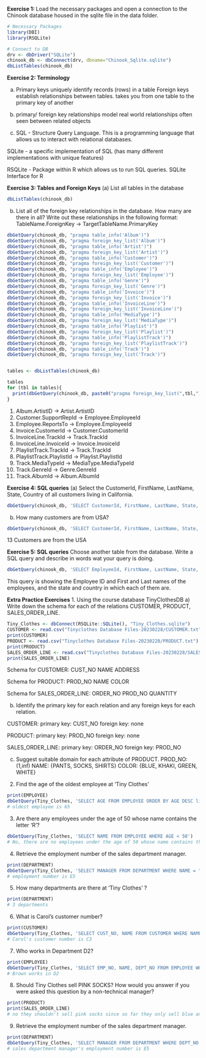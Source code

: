 **Exercise 1: **
Load the necessary packages and open a connection to the Chinook database housed in the sqlite file in the data folder.
```r
# Necessary Packages
library(DBI)
library(RSQLite)

# Connect to DB
drv <- dbDriver("SQLite")
chinook_db <- dbConnect(drv, dbname="Chinook_Sqlite.sqlite")
dbListTables(chinook_db)
```
**Exercise 2: Terminology**

a) 
Primary keys uniquely identify records (rows) in a table
Foreign keys establish relationships between tables. takes you from one table to the primary key of another

b)
primary/ foreign key relationships model real world relationships often seen between related objects

c)
SQL - Structure Query Language. This is a programming language that allows us to interact with relational databases.

SQLite - a specific implementation of SQL  (has many different implementations with unique features)

RSQLite - Package within R which allows us to run SQL queries. SQLite Interface for R

**Exercise 3: Tables and Foreign Keys**
(a) List all tables in the database
```r
dbListTables(chinook_db)
```
b) List all of the foreign key relationships in the database. How many are there in all?
Write out these relationships in the following format:
TableName.ForeignKey -> TargetTableName.PrimaryKey
```r
dbGetQuery(chinook_db, "pragma table_info('Album')")
dbGetQuery(chinook_db, "pragma foreign_key_list('Album')")
dbGetQuery(chinook_db, "pragma table_info('Artist')")
dbGetQuery(chinook_db, "pragma foreign_key_list('Artist')")
dbGetQuery(chinook_db, "pragma table_info('Customer')")
dbGetQuery(chinook_db, "pragma foreign_key_list('Customer')")
dbGetQuery(chinook_db, "pragma table_info('Employee')")
dbGetQuery(chinook_db, "pragma foreign_key_list('Employee')")
dbGetQuery(chinook_db, "pragma table_info('Genre')")
dbGetQuery(chinook_db, "pragma foreign_key_list('Genre')")
dbGetQuery(chinook_db, "pragma table_info('Invoice')")
dbGetQuery(chinook_db, "pragma foreign_key_list('Invoice')")
dbGetQuery(chinook_db, "pragma table_info('InvoiceLine')")
dbGetQuery(chinook_db, "pragma foreign_key_list('InvoiceLine')")
dbGetQuery(chinook_db, "pragma table_info('MediaType')")
dbGetQuery(chinook_db, "pragma foreign_key_list('MediaType')")
dbGetQuery(chinook_db, "pragma table_info('Playlist')")
dbGetQuery(chinook_db, "pragma foreign_key_list('Playlist')")
dbGetQuery(chinook_db, "pragma table_info('PlaylistTrack')")
dbGetQuery(chinook_db, "pragma foreign_key_list('PlaylistTrack')")
dbGetQuery(chinook_db, "pragma table_info('Track')")
dbGetQuery(chinook_db, "pragma foreign_key_list('Track')")
```
```r

```

```r
tables <- dbListTables(chinook_db)

tables
for (tbl in tables){
  print(dbGetQuery(chinook_db, paste0("pragma foreign_key_list(",tbl,")")))
}

```
1. Album.ArtistID -> Artist.ArtistID
2. Customer.SupportRepId -> Employee.EmployeeId
3. Employee.ReportsTo -> Employee.EmployeeId
4. Invoice.CustomerId -> Customer.CustomerId
5. InvoiceLine.TrackId -> Track.TrackId
6. InvoiceLine.InvoiceId -> Invoice.InvoiceId
7. PlaylistTrack.TrackId -> Track.TrackId
8. PlaylistTrack.PlaylistId -> Playlist.PlaylistId
9. Track.MediaTypeId -> MediaType.MediaTypeId
10. Track.GenreId -> Genre.GenreId
11. Track.AlbumId -> Album.AlbumId

**Exercise 4: SQL queries**
(a) Select the CustomerId, FirstName, LastName, State, Country of all customers living in California.
```r
dbGetQuery(chinook_db, 'SELECT CustomerId, FirstName, LastName, State, Country FROM Customer WHERE State = "CA"')
```
b) How many customers are from USA?
```r
dbGetQuery(chinook_db, 'SELECT CustomerId, FirstName, LastName, State, Country FROM Customer WHERE Country = "USA"')
```
13 Customers are from the USA

**Exercise 5: SQL queries**
Choose another table from the database. Write a SQL query and describe in words wat your
query is doing.
```r
dbGetQuery(chinook_db, 'SELECT EmployeeId, FirstName, LastName, State, Country FROM Employee')
```
This query is showing the Employee ID and First and Last names of the employees, and the state and country in which each of them are.

**Extra Practice Exercises**
1. Using the course database TinyClothesDB
a) Write down the schema for each of the relations CUSTOMER, PRODUCT, SALES_ORDER_LINE.
```r
Tiny_Clothes <- dbConnect(RSQLite::SQLite(), "Tiny_Clothes.sqlite")
CUSTOMER <- read.csv("Tinyclothes Database Files-20230228/CUSTOMER.txt")
print(CUSTOMER)
PRODUCT <- read.csv("Tinyclothes Database Files-20230228/PRODUCT.txt")
print(PRODUCT)
SALES_ORDER_LINE <- read.csv("Tinyclothes Database Files-20230228/SALES_ORDER_LINE.txt")
print(SALES_ORDER_LINE)
```
Schema for CUSTOMER:
CUST_NO
NAME
ADDRESS

Schema for PRODUCT:
PROD_NO
NAME
COLOR

Schema for SALES_ORDER_LINE:
ORDER_NO
PROD_NO
QUANTITY

b) Identify the primary key for each relation and any foreign keys for each relation.

CUSTOMER:
primary key: CUST_NO
foreign key: none

PRODUCT:
primary key: PROD_NO
foreign key: none

SALES_ORDER_LINE:
primary key: ORDER_NO
foreign key: PROD_NO

c) Suggest suitable domain for each attribute of PRODUCT.
PROD_NO: (1,inf)
NAME: {PANTS, SOCKS, SHIRTS}
COLOR: {BLUE, KHAKI, GREEN, WHITE}

2. Find the age of the oldest employee at ‘Tiny Clothes’
```r
print(EMPLOYEE)
dbGetQuery(Tiny_Clothes, 'SELECT AGE FROM EMPLOYEE ORDER BY AGE DESC limit 1')
# oldest employee is 65
```
3. Are there any employees under the age of 50 whose name contains the letter ‘R’?
```r
dbGetQuery(Tiny_Clothes, 'SELECT NAME FROM EMPLOYEE WHERE AGE < 50')
# No, there are no employees under the age of 50 whose name contains the letter ‘R
```
4. Retrieve the employment number of the sales department manager.
```r
print(DEPARTMENT)
dbGetQuery(Tiny_Clothes, 'SELECT MANAGER FROM DEPARTMENT WHERE NAME = "Sales"')
# employment number is E5
```
5. How many departments are there at ‘Tiny Clothes’ ?
```r
print(DEPARTMENT)
# 3 departments
```
6. What is Carol’s customer number?
```r
print(CUSTOMER)
dbGetQuery(Tiny_Clothes, 'SELECT CUST_NO, NAME FROM CUSTOMER WHERE NAME = "CAROL"')
# Carol's customer number is C3
```
7. Who works in Department D2?
```r
print(EMPLOYEE)
dbGetQuery(Tiny_Clothes, 'SELECT EMP_NO, NAME, DEPT_NO FROM EMPLOYEE WHERE DEPT_NO = "D2"')
# Brown works in D2
```
8. Should Tiny Clothes sell PINK SOCKS? How would you answer if you were asked this question by a non-technical manager?
```r
print(PRODUCT)
print(SALES_ORDER_LINE)
# no they shouldn't sell pink socks since so far they only sell blue and green clothes, and not very many socks
```
9. Retrieve the employment number of the sales department manager.
```r
print(DEPARTMENT)
dbGetQuery(Tiny_Clothes, 'SELECT MANAGER FROM DEPARTMENT WHERE DEPT_NO = "D3"')
# sales department manager's employment number is E5
```

